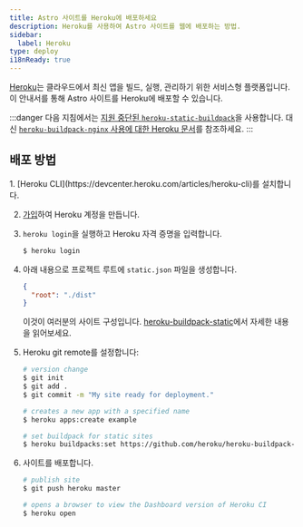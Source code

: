 ```yaml
---
title: Astro 사이트를 Heroku에 배포하세요
description: Heroku를 사용하여 Astro 사이트를 웹에 배포하는 방법.
sidebar:
  label: Heroku
type: deploy
i18nReady: true
---
```


[Heroku](https://www.heroku.com/)는 클라우드에서 최신 앱을 빌드, 실행, 관리하기 위한 서비스형 플랫폼입니다. 이 안내서를 통해 Astro 사이트를 Heroku에 배포할 수 있습니다.

:::danger
다음 지침에서는 [지원 중단된 `heroku-static-buildpack`](https://github.com/heroku/heroku-buildpack-static#warning-heroku-buildpack-static-is-deprecated)을 사용합니다. 대신 [`heroku-buildpack-nginx` 사용에 대한 Heroku 문서](https://github.com/dokku/heroku-buildpack-nginx)를 참조하세요.
:::

## 배포 방법

<Steps>
1. [Heroku CLI](https://devcenter.heroku.com/articles/heroku-cli)를 설치합니다.

2. [가입](https://signup.heroku.com/)하여 Heroku 계정을 만듭니다.

3. `heroku login`을 실행하고 Heroku 자격 증명을 입력합니다.

   ```bash
   $ heroku login
   ```

4. 아래 내용으로 프로젝트 루트에 `static.json` 파일을 생성합니다.

   ```json title="static.json"
   {
     "root": "./dist"
   }
   ```

   이것이 여러분의 사이트 구성입니다. [heroku-buildpack-static](https://github.com/heroku/heroku-buildpack-static)에서 자세한 내용을 읽어보세요.

5. Heroku git remote를 설정합니다:

   ```bash
   # version change
   $ git init
   $ git add .
   $ git commit -m "My site ready for deployment."

   # creates a new app with a specified name
   $ heroku apps:create example

   # set buildpack for static sites
   $ heroku buildpacks:set https://github.com/heroku/heroku-buildpack-static.git
   ```

6. 사이트를 배포합니다.

   ```bash
   # publish site
   $ git push heroku master

   # opens a browser to view the Dashboard version of Heroku CI
   $ heroku open
   ```
</Steps>
